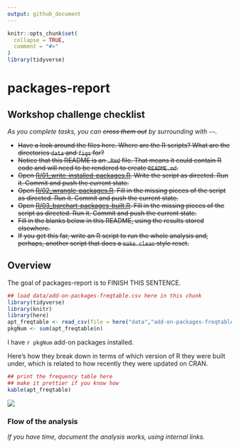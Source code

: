 ```yaml
---
output: github_document
---
```


<!-- README.md is generated from README.Rmd. Please edit that file -->

```r
knitr::opts_chunk$set(
  collapse = TRUE,
  comment = "#>"
)
library(tidyverse)
```

# packages-report

## Workshop challenge checklist

*As you complete tasks, you can ~~cross them out~~ by surrounding with `~~`.*

* ~~Have a look around the files here. Where are the R scripts? What are the directories `data` and `figs` for?~~
* ~~Notice that this README is an `.Rmd` file. That means it could contain R code and will need to be rendered to create `README.md`.~~
* ~~Open [R/01_write-installed-packages.R](R/01_write-installed-packages.R). Write the script as directed. Run it. Commit and push the current state.~~
* ~~Open [R/02_wrangle-packages.R](R/02_wrangle-packages.R). Fill in the missing pieces of the script as directed. Run it. Commit and push the current state.~~
* ~~Open [R/03_barchart-packages-built.R](R/03_barchart-packages-built.R). Fill in the missing pieces of the script as directed. Run it. Commit and push the current state.~~
* ~~Fill in the blanks below in this README, using the results stored elsewhere.~~
* ~~If you get this far, write an R script to run the whole analysis and, perhaps, another script that does a `make clean` style reset.~~

## Overview

The goal of packages-report is to FINISH THIS SENTENCE.

```r
## load data/add-on-packages-freqtable.csv here in this chunk
library(tidyverse)
library(knitr)
library(here)
apt_freqtable <- read_csv(file = here("data","add-on-packages-freqtable.csv"))
pkgNum <- sum(apt_freqtable$n)
```

I have `r pkgNum` add-on packages installed.

Here's how they break down in terms of which version of R they were built under, which is related to how recently they were updated on CRAN.

```r
## print the frequency table here
## make it prettier if you know how
kable(apt_freqtable)
```

![](figs/built-barchart.png)

### Flow of the analysis

*If you have time, document the analysis works, using internal links.*
